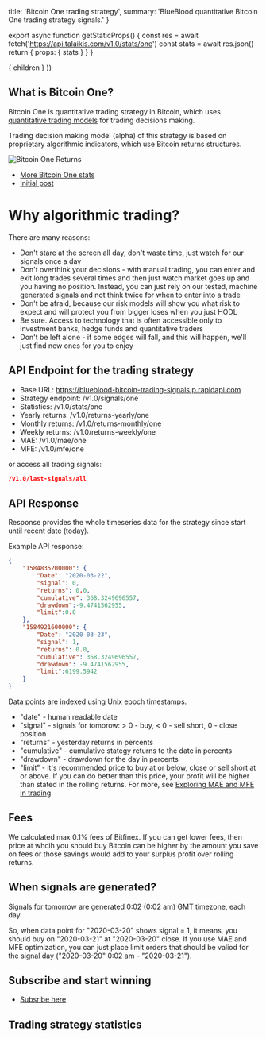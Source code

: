 

  title: 'Bitcoin One trading strategy',
  summary: 'BlueBlood quantitative Bitcoin One trading strategy signals.'
}

export async function getStaticProps() {
  const res = await fetch('https://api.talaikis.com/v1.0/stats/one')
  const stats = await res.json()
  return { props: { stats } }
}

  <Page path={router.pathname} meta={meta} stats={stats}>
    { children }
  </Page>
))

## What is Bitcoin One?

Bitcoin One is quantitative trading strategy in Bitcoin, which uses [quantitative trading models](https://blueblood.talaikis.com/posts/trading-philosophy) for trading decisions making.

Trading decision making model (alpha) of this strategy is based on proprietary algorithmic indicators, which use Bitcoin returns structures.

![Bitcoin One Returns](https://blue-images.talaikis.com/one-returns.png "Bitcoin One Returns")

* [More Bitcoin One stats](https://blueblood.talaikis.com/performance)
* [Initial post](https://blueblood.talaikis.com/posts/introducing-bitcoin-strategies)

# Why algorithmic trading?

There are many reasons:

* Don't stare at the screen all day, don't waste time, just watch for our signals once a day
* Don't overthink your decisions - with manual trading, you can enter and exit long trades several times and then just watch market goes up and you having no position. Instead, you can just rely on our tested, machine generated signals and not think twice for when to enter into a trade
* Don't be afraid, because our risk models will show you what risk to expect and will protect you from bigger loses when you just HODL
* Be sure. Access to technology that is often accessible only to investment banks, hedge funds and quantitative traders
* Don't be left alone - if some edges will fall, and this will happen, we'll just find new ones for you to enjoy

## API Endpoint for the trading strategy

* Base URL: https://blueblood-bitcoin-trading-signals.p.rapidapi.com
* Strategy endpoint: /v1.0/signals/one
* Statistics: /v1.0/stats/one
* Yearly returns: /v1.0/returns-yearly/one
* Monthly returns: /v1.0/returns-monthly/one
* Weekly returns: /v1.0/returns-weekly/one
* MAE: /v1.0/mae/one
* MFE: /v1.0/mfe/one

or access all trading signals:

```json
/v1.0/last-signals/all
```

## API Response

Response provides the whole timeseries data for the strategy since start until recent date (today).

Example API response:

```json
{
    "1584835200000": {
        "Date": "2020-03-22",
        "signal": 0,
        "returns": 0.0,
        "cumulative": 368.3249696557,
        "drawdown":-9.4741562955,
        "limit":0.0
    },
    "1584921600000": {
        "Date": "2020-03-23",
        "signal": 1,
        "returns": 0.0,
        "cumulative": 368.3249696557,
        "drawdown": -9.4741562955,
        "limit":6199.5942
    }
}
```

Data points are indexed using Unix epoch timestamps.

* "date" - human readable date
* "signal" - signals for tomorow: > 0 - buy, < 0 - sell short, 0 - close position
* "returns" - yesterday returns in percents
* "cumulative" - cumulative stategy returns to the date in percents
* "drawdown" - drawdown for the day in percents
* "limit" - it's recommended price to buy at or below, close or sell short at or above. If you can do better than this price, your profit will be higher than stated in the rolling returns. For more, see [Exploring MAE and MFE in trading](https://blueblood.talaikis.com/posts/explaining-mae-mfe-trading)

## Fees

We calculated max 0.1% fees of Bitfinex. If you can get lower fees, then price at whcih you should buy Bitcoin can be higher by the amount you save on fees or those savings would add to your surplus profit over rolling returns.

## When signals are generated?

Signals for tomorrow are generated 0:02 (0:02 am) GMT timezone, each day.

So, when data point for "2020-03-20" shows signal = 1, it means, you should buy on "2020-03-21" at "2020-03-20" close. If you use MAE and MFE optimization, you can just place limit orders that should be valiod for the signal day ("2020-03-20" 0:02 am - "2020-03-21").

## Subscribe and start winning

- [Subsribe here](https://rapidapi.com/talaikis.tadas/api/blueblood-bitcoin-trading-signals/pricing)

## Trading strategy statistics
